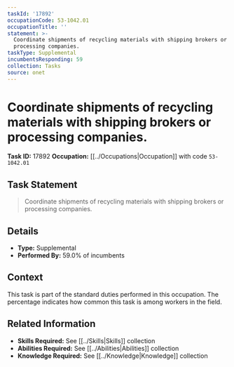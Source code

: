 ```yaml
---
taskId: '17892'
occupationCode: 53-1042.01
occupationTitle: ''
statement: >-
  Coordinate shipments of recycling materials with shipping brokers or
  processing companies.
taskType: Supplemental
incumbentsResponding: 59
collection: Tasks
source: onet
---
```

# Coordinate shipments of recycling materials with shipping brokers or processing companies.

**Task ID:** 17892
**Occupation:** [[../Occupations|Occupation]] with code `53-1042.01`

## Task Statement

> Coordinate shipments of recycling materials with shipping brokers or processing companies.

## Details

- **Type:** Supplemental
- **Performed By:** 59.0% of incumbents

## Context

This task is part of the standard duties performed in this occupation. The percentage indicates how common this task is among workers in the field.

## Related Information

- **Skills Required:** See [[../Skills|Skills]] collection
- **Abilities Required:** See [[../Abilities|Abilities]] collection
- **Knowledge Required:** See [[../Knowledge|Knowledge]] collection
